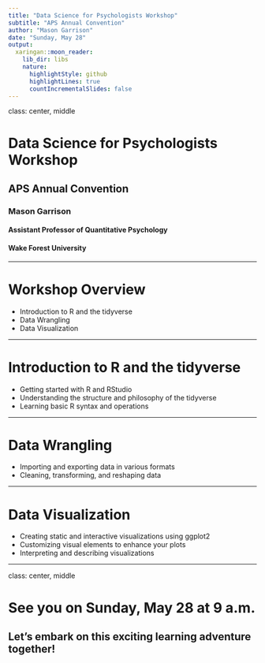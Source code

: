 ```yaml
---
title: "Data Science for Psychologists Workshop"
subtitle: "APS Annual Convention"
author: "Mason Garrison"
date: "Sunday, May 28"
output:
  xaringan::moon_reader:
    lib_dir: libs
    nature:
      highlightStyle: github
      highlightLines: true
      countIncrementalSlides: false
---
```


class: center, middle

# Data Science for Psychologists Workshop
## APS Annual Convention
### Mason Garrison
#### Assistant Professor of Quantitative Psychology
#### Wake Forest University

---

# Workshop Overview

- Introduction to R and the tidyverse
- Data Wrangling
- Data Visualization

---

# Introduction to R and the tidyverse

- Getting started with R and RStudio
- Understanding the structure and philosophy of the tidyverse
- Learning basic R syntax and operations

---

# Data Wrangling

- Importing and exporting data in various formats
- Cleaning, transforming, and reshaping data

---

# Data Visualization

- Creating static and interactive visualizations using ggplot2
- Customizing visual elements to enhance your plots
- Interpreting and describing visualizations

---

class: center, middle

# See you on Sunday, May 28 at 9 a.m.
## Let's embark on this exciting learning adventure together!

